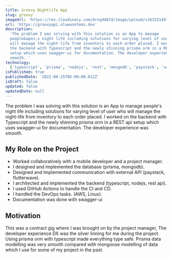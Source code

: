 ```yaml
---
title: Groovy Nightlife App
slug: groovy
imageUrl: 'https://res.cloudinary.com/drnqdd87d/image/upload/v1632514977/Personal/groovy-small_x8y5an.png'
url: 'https://groovyapi.oluwasetemi.dev'
description:
  'The problem I was solving with this solution is an App to manage
  people&apos;s night life including solutions for varying level of user who
  will manage the night-life from inventory to each order placed. I worked on
  the backend with Typescript and the newly shinning prisma orm in a REST api
  setup which uses swagger-ui for documentation. The developer experience was
  smooth. '
technology:
  ['typescript', 'prisma', 'nodejs', 'rest', 'mongodb', 'paystack', 'swagger']
isPublished: true
publishedDate: '2021-08-25T06:00:00.012Z'
isDraft: false
updated: false
updatedDate: null
---
```


<!-- # Groovy Nightlife App -->

The problem I was solving with this solution is an App to manage people&apos;s
night life including solutions for varying level of user who will manage the
night-life from inventory to each order placed. I worked on the backend with
Typescript and the newly shinning prisma orm in a REST api setup which uses
swagger-ui for documentation. The developer experience was smooth.

## My Role on the Project

- Worked collaboratively with a mobile developer and a project manager.
- I designed and implemented the database (prisma, mongodb).
- Designed and Implemented communication with external API (paystack,
  flutterwave).
- I architected and implemented the backend (typescript, nodejs, rest api).
- I used GitHub Actions to handle the CI and CD.
- I handled the DevOps tasks. (AWS, Linux).
- Documentation was done with swagger-ui

## Motivation

This was a contract gig where I was brought on by the project manager, The
developer experience DX was the silver linning for me during the project. Using
prisma orm with typescript made everything type safe. Prisma data modelling was
very smooth compared with mongoose modelling of data which I use for some of my
project in the past.
